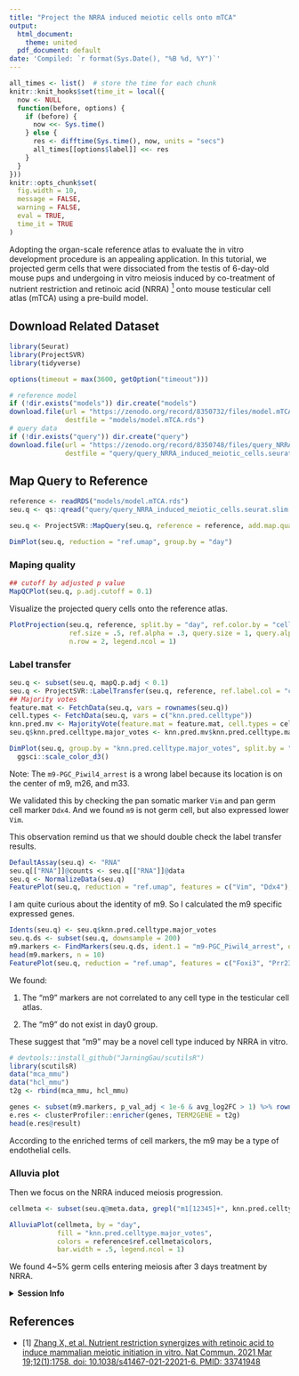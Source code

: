```yaml
---
title: "Project the NRRA induced meiotic cells onto mTCA"
output:
  html_document:
    theme: united
  pdf_document: default
date: 'Compiled: `r format(Sys.Date(), "%B %d, %Y")`'
---
```


```r
all_times <- list()  # store the time for each chunk
knitr::knit_hooks$set(time_it = local({
  now <- NULL
  function(before, options) {
    if (before) {
      now <<- Sys.time()
    } else {
      res <- difftime(Sys.time(), now, units = "secs")
      all_times[[options$label]] <<- res
    }
  }
}))
knitr::opts_chunk$set(
  fig.width = 10,
  message = FALSE,
  warning = FALSE,
  eval = TRUE,
  time_it = TRUE
)
```

Adopting the organ-scale reference atlas to evaluate the in vitro development procedure is an appealing application. In this tutorial, we projected germ cells that were dissociated from the testis of 6-day-old mouse pups and undergoing in vitro meiosis induced by co-treatment of nutrient restriction and retinoic acid (NRRA) [<sup>1</sup>](#refer-anchor-1) onto mouse testicular cell atlas (mTCA) using a pre-build model.

## Download Related Dataset

```r
library(Seurat)
library(ProjectSVR)
library(tidyverse)

options(timeout = max(3600, getOption("timeout")))
```


```r
# reference model
if (!dir.exists("models")) dir.create("models")
download.file(url = "https://zenodo.org/record/8350732/files/model.mTCA.rds", 
              destfile = "models/model.mTCA.rds")
# query data
if (!dir.exists("query")) dir.create("query")
download.file(url = "https://zenodo.org/record/8350748/files/query_NRRA_induced_meiotic_cells.seurat.slim.qs", 
              destfile = "query/query_NRRA_induced_meiotic_cells.seurat.slim.qs")
```

## Map Query to Reference

```r
reference <- readRDS("models/model.mTCA.rds")
seu.q <- qs::qread("query/query_NRRA_induced_meiotic_cells.seurat.slim.qs")

seu.q <- ProjectSVR::MapQuery(seu.q, reference = reference, add.map.qual = T, ncores = 10)

DimPlot(seu.q, reduction = "ref.umap", group.by = "day")
```

### Maping quality

```r
## cutoff by adjusted p value
MapQCPlot(seu.q, p.adj.cutoff = 0.1)
```

Visualize the projected query cells onto the reference atlas.

```r
PlotProjection(seu.q, reference, split.by = "day", ref.color.by = "cell_type", 
               ref.size = .5, ref.alpha = .3, query.size = 1, query.alpha = .5, 
               n.row = 2, legend.ncol = 1)
```


### Label transfer

```r
seu.q <- subset(seu.q, mapQ.p.adj < 0.1)
seu.q <- ProjectSVR::LabelTransfer(seu.q, reference, ref.label.col = "cell_type")
## Majority votes
feature.mat <- FetchData(seu.q, vars = rownames(seu.q))
cell.types <- FetchData(seu.q, vars = c("knn.pred.celltype"))
knn.pred.mv <- MajorityVote(feature.mat = feature.mat, cell.types = cell.types, k = 100, min.prop = 0.3)
seu.q$knn.pred.celltype.major_votes <- knn.pred.mv$knn.pred.celltype.major_votes

DimPlot(seu.q, group.by = "knn.pred.celltype.major_votes", split.by = "day") + 
  ggsci::scale_color_d3()
```

Note: The `m9-PGC_Piwil4_arrest` is a wrong label because its location is on the center of m9, m26, and m33.

We validated this by checking the pan somatic marker `Vim` and pan germ cell marker `Ddx4`. And we found `m9` is not germ cell, but also expressed lower `Vim`.

This observation remind us that we should double check the label transfer results.

```r
DefaultAssay(seu.q) <- "RNA"
seu.q[["RNA"]]@counts <- seu.q[["RNA"]]@data
seu.q <- NormalizeData(seu.q)
FeaturePlot(seu.q, reduction = "ref.umap", features = c("Vim", "Ddx4"), pt.size = .5)
```

I am quite curious about the identity of m9. So I calculated the m9 specific expressed genes.

```r
Idents(seu.q) <- seu.q$knn.pred.celltype.major_votes
seu.q.ds <- subset(seu.q, downsample = 200)
m9.markers <- FindMarkers(seu.q.ds, ident.1 = "m9-PGC_Piwil4_arrest", only.pos = T)
head(m9.markers, n = 10)
FeaturePlot(seu.q, reduction = "ref.umap", features = c("Foxi3", "Prr23a1"), pt.size = .5)
```

We found:

1. The "m9" markers are not correlated to any cell type in the testicular cell atlas. 

2. The "m9" do not exist in day0 group.

These suggest that "m9" may be a novel cell type induced by NRRA in vitro.

```r
# devtools::install_github("JarningGau/scutilsR")
library(scutilsR)
data("mca_mmu")
data("hcl_mmu")
t2g <- rbind(mca_mmu, hcl_mmu)

genes <- subset(m9.markers, p_val_adj < 1e-6 & avg_log2FC > 1) %>% rownames()
e.res <- clusterProfiler::enricher(genes, TERM2GENE = t2g)
head(e.res@result)
```

According to the enriched terms of cell markers, the m9 may be a type of endothelial cells.

### Alluvia plot

Then we focus on the NRRA induced meiosis progression.

```r
cellmeta <- subset(seu.q@meta.data, grepl("m1[12345]+", knn.pred.celltype.major_votes))

AlluviaPlot(cellmeta, by = "day", 
            fill = "knn.pred.celltype.major_votes",
            colors = reference$ref.cellmeta$colors,
            bar.width = .5, legend.ncol = 1)
```

We found 4~5% germ cells entering meiosis after 3 days treatment by NRRA.


<details>
<summary>**Session Info**</summary>
```r
sessionInfo()
```
</details>


## References

<div id="refer-anchor-1"></div>
- [1] [Zhang X, et al. Nutrient restriction synergizes with retinoic acid to induce mammalian meiotic initiation in vitro. Nat Commun. 2021 Mar 19;12(1):1758. doi: 10.1038/s41467-021-22021-6. PMID: 33741948](https://pubmed.ncbi.nlm.nih.gov/33741948/)

